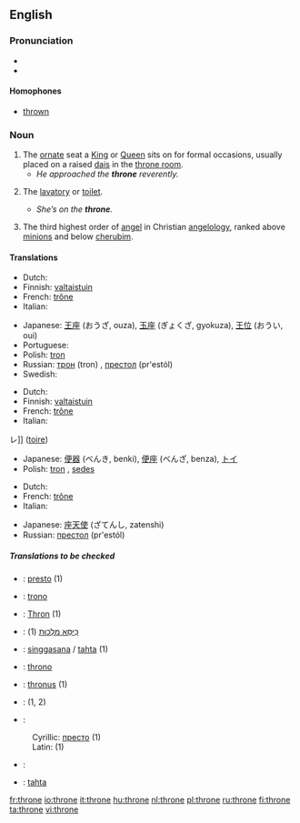 ==English==

===Pronunciation===
*{{IPA|/θrəʊn/}}
*{{rhymes|əʊn}}

====Homophones====
*[[thrown]]

===Noun===
{{en-noun}}

# The [[ornate]] seat a [[King]] or [[Queen]] sits on for formal occasions, usually placed on a raised [[dais]] in the [[throne room]].
#* ''He approached the '''throne''' reverently.''
# {{colloquial}} The [[lavatory]] or [[toilet]].
#* ''She’s on the '''throne'''.''
# {{context|Biblical tradition}} The third highest order of [[angel]] in Christian [[angelology]], ranked above [[minion]]s and below [[cherub]]im.

====Translations====
{{trans-top|ornate seat}}
*Dutch: {{t|nl|troon|m}}
*Finnish: [[valtaistuin]]
*French: [[trône]] {{m}}
*Italian: {{t|it|trono|m}}
{{trans-mid}}
*Japanese: [[王座]] (おうざ, ouza), [[玉座]] (ぎょくざ, gyokuza), [[王位]] (おうい, oui) 
*Portuguese: {{t|pt|trono|m}}
*Polish: [[tron]] {{m}}
*Russian: [[трон]] (tron) {{m}}, [[престол]] (pr'estól) {{m}}
*Swedish: {{t|sv|tron|c}}
{{trans-bottom}}

{{trans-top|lavatory or toilet}}
*Dutch: {{t|nl|gemak|n}}
*Finnish: [[valtaistuin]]
*French: [[trône]] {{m}}
*Italian: {{t|it|trono|m}}
レ]] ([[toire]])
{{trans-mid}}
*Japanese: [[便器]] (べんき, benki), [[便座]] (べんざ, benza), [[トイ]]
*Polish: [[tron]] {{m}}, [[sedes]] {{m}}
{{trans-bottom}}

{{trans-top|third highest order of angel}}
*Dutch: {{t|nl|troon|m}}
*French: [[trône]] {{m}}
*Italian: {{t|it|trono|m}}
{{trans-mid}}
*Japanese: [[座天使]] (ざてんし, zatenshi)
*Russian: [[престол]] (pr'estól) {{m}}
{{trans-bottom}}

===== Translations to be checked =====
{{checktrans}}
{{trans-top|Translations to be checked}}
*{{ttbc|Bosnian}}: [[presto]] {{m}} (1)
*{{ttbc|Esperanto}}: [[trono]]
*{{ttbc|German}}: [[Thron]] {{m}} (1)
*{{ttbc|Hebrew}}: [[כיסא מלכות|כִּיסֵּא מַלְכוּת]] {{m}} (1)
*{{ttbc|Indonesian}}: [[singgasana]] / [[tahta]] (1)
*{{ttbc|Interlingua}}: [[throno]]
*{{ttbc|Latin}}: [[thronus]] {{m}} (1)
*{{ttbc|Romanian}}: {{t|ro|tron|n}} (1, 2)
*{{ttbc|Serbian}}:
:Cyrillic: [[престо]] {{m}} (1)
:Latin: {{t|sr|presto|m}} (1)
*{{ttbc|Spanish}}: {{t|es|trono|m}}
*{{ttbc|Turkish}}: [[tahta]]
{{trans-bottom}}

[[fr:throne]]
[[io:throne]]
[[it:throne]]
[[hu:throne]]
[[nl:throne]]
[[pl:throne]]
[[ru:throne]]
[[fi:throne]]
[[ta:throne]]
[[vi:throne]]